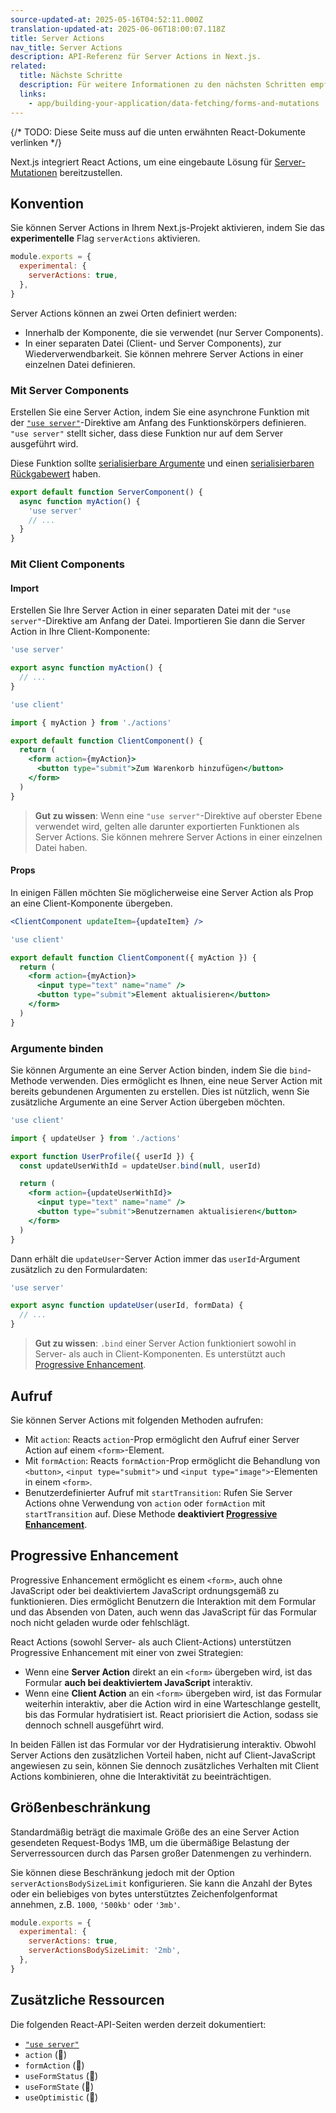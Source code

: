 ```yaml
---
source-updated-at: 2025-05-16T04:52:11.000Z
translation-updated-at: 2025-06-06T18:00:07.118Z
title: Server Actions
nav_title: Server Actions
description: API-Referenz für Server Actions in Next.js.
related:
  title: Nächste Schritte
  description: Für weitere Informationen zu den nächsten Schritten empfehlen wir die folgenden Abschnitte
  links:
    - app/building-your-application/data-fetching/forms-and-mutations
---
```


{/* TODO: Diese Seite muss auf die unten erwähnten React-Dokumente verlinken */}

Next.js integriert React Actions, um eine eingebaute Lösung für [Server-Mutationen](/docs/app/building-your-application/data-fetching/forms-and-mutations) bereitzustellen.

## Konvention

Sie können Server Actions in Ihrem Next.js-Projekt aktivieren, indem Sie das **experimentelle** Flag `serverActions` aktivieren.

```js filename="next.config.js"
module.exports = {
  experimental: {
    serverActions: true,
  },
}
```

Server Actions können an zwei Orten definiert werden:

- Innerhalb der Komponente, die sie verwendet (nur Server Components).
- In einer separaten Datei (Client- und Server Components), zur Wiederverwendbarkeit. Sie können mehrere Server Actions in einer einzelnen Datei definieren.

### Mit Server Components

Erstellen Sie eine Server Action, indem Sie eine asynchrone Funktion mit der [`"use server"`](https://react.dev/reference/react/use-server)-Direktive am Anfang des Funktionskörpers definieren. `"use server"` stellt sicher, dass diese Funktion nur auf dem Server ausgeführt wird.

Diese Funktion sollte [serialisierbare Argumente](https://developer.mozilla.org/docs/Glossary/Serialization) und einen [serialisierbaren Rückgabewert](https://developer.mozilla.org/docs/Glossary/Serialization) haben.

```jsx filename="app/page.js" highlight={2}
export default function ServerComponent() {
  async function myAction() {
    'use server'
    // ...
  }
}
```

### Mit Client Components

#### Import

Erstellen Sie Ihre Server Action in einer separaten Datei mit der `"use server"`-Direktive am Anfang der Datei. Importieren Sie dann die Server Action in Ihre Client-Komponente:

```js filename="app/actions.js" highlight={1}
'use server'

export async function myAction() {
  // ...
}
```

```jsx filename="app/client-component.jsx" highlight={1}
'use client'

import { myAction } from './actions'

export default function ClientComponent() {
  return (
    <form action={myAction}>
      <button type="submit">Zum Warenkorb hinzufügen</button>
    </form>
  )
}
```

> **Gut zu wissen**: Wenn eine `"use server"`-Direktive auf oberster Ebene verwendet wird, gelten alle darunter exportierten Funktionen als Server Actions. Sie können mehrere Server Actions in einer einzelnen Datei haben.

#### Props

In einigen Fällen möchten Sie möglicherweise eine Server Action als Prop an eine Client-Komponente übergeben.

```jsx
<ClientComponent updateItem={updateItem} />
```

```jsx filename="app/client-component.jsx"
'use client'

export default function ClientComponent({ myAction }) {
  return (
    <form action={myAction}>
      <input type="text" name="name" />
      <button type="submit">Element aktualisieren</button>
    </form>
  )
}
```

### Argumente binden

Sie können Argumente an eine Server Action binden, indem Sie die `bind`-Methode verwenden. Dies ermöglicht es Ihnen, eine neue Server Action mit bereits gebundenen Argumenten zu erstellen. Dies ist nützlich, wenn Sie zusätzliche Argumente an eine Server Action übergeben möchten.

```jsx filename="app/client-component.jsx" highlight={6}
'use client'

import { updateUser } from './actions'

export function UserProfile({ userId }) {
  const updateUserWithId = updateUser.bind(null, userId)

  return (
    <form action={updateUserWithId}>
      <input type="text" name="name" />
      <button type="submit">Benutzernamen aktualisieren</button>
    </form>
  )
}
```

Dann erhält die `updateUser`-Server Action immer das `userId`-Argument zusätzlich zu den Formulardaten:

```js filename="app/actions.js"
'use server'

export async function updateUser(userId, formData) {
  // ...
}
```

> **Gut zu wissen**: `.bind` einer Server Action funktioniert sowohl in Server- als auch in Client-Komponenten. Es unterstützt auch [Progressive Enhancement](#progressive-enhancement).

## Aufruf

Sie können Server Actions mit folgenden Methoden aufrufen:

- Mit `action`: Reacts `action`-Prop ermöglicht den Aufruf einer Server Action auf einem `<form>`-Element.
- Mit `formAction`: Reacts `formAction`-Prop ermöglicht die Behandlung von `<button>`, `<input type="submit">` und `<input type="image">`-Elementen in einem `<form>`.
- Benutzerdefinierter Aufruf mit `startTransition`: Rufen Sie Server Actions ohne Verwendung von `action` oder `formAction` mit `startTransition` auf. Diese Methode **deaktiviert [Progressive Enhancement](#progressive-enhancement)**.

## Progressive Enhancement

Progressive Enhancement ermöglicht es einem `<form>`, auch ohne JavaScript oder bei deaktiviertem JavaScript ordnungsgemäß zu funktionieren. Dies ermöglicht Benutzern die Interaktion mit dem Formular und das Absenden von Daten, auch wenn das JavaScript für das Formular noch nicht geladen wurde oder fehlschlägt.

React Actions (sowohl Server- als auch Client-Actions) unterstützen Progressive Enhancement mit einer von zwei Strategien:

- Wenn eine **Server Action** direkt an ein `<form>` übergeben wird, ist das Formular **auch bei deaktiviertem JavaScript** interaktiv.
- Wenn eine **Client Action** an ein `<form>` übergeben wird, ist das Formular weiterhin interaktiv, aber die Action wird in eine Warteschlange gestellt, bis das Formular hydratisiert ist. React priorisiert die Action, sodass sie dennoch schnell ausgeführt wird.

In beiden Fällen ist das Formular vor der Hydratisierung interaktiv. Obwohl Server Actions den zusätzlichen Vorteil haben, nicht auf Client-JavaScript angewiesen zu sein, können Sie dennoch zusätzliches Verhalten mit Client Actions kombinieren, ohne die Interaktivität zu beeinträchtigen.

## Größenbeschränkung

Standardmäßig beträgt die maximale Größe des an eine Server Action gesendeten Request-Bodys 1MB, um die übermäßige Belastung der Serverressourcen durch das Parsen großer Datenmengen zu verhindern.

Sie können diese Beschränkung jedoch mit der Option `serverActionsBodySizeLimit` konfigurieren. Sie kann die Anzahl der Bytes oder ein beliebiges von bytes unterstütztes Zeichenfolgenformat annehmen, z.B. `1000`, `'500kb'` oder `'3mb'`.

```js filename="next.config.js"
module.exports = {
  experimental: {
    serverActions: true,
    serverActionsBodySizeLimit: '2mb',
  },
}
```

## Zusätzliche Ressourcen

Die folgenden React-API-Seiten werden derzeit dokumentiert:

- [`"use server"`](https://react.dev/reference/react/use-server)
- `action` (🚧)
- `formAction` (🚧)
- `useFormStatus` (🚧)
- `useFormState` (🚧)
- `useOptimistic` (🚧)